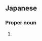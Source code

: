 ==Japanese==
{{ja-kanjitab|い|もと|yomi=k}}

===Proper noun===
{{ja-pos|いもと|proper}}

# {{surname|lang=ja|sort=いもと}}